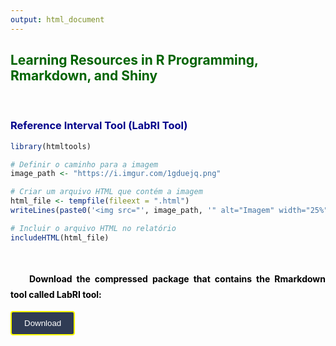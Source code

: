 ---
output: html_document
---

## [**Learning Resources in R Programming, Rmarkdown, and Shiny**]{style="color:darkgreen"}

<br>

### [**Reference Interval Tool (LabRI Tool)**]{style="color:darkblue"}

```{r setup, echo=FALSE,warning=FALSE,message=FALSE}


library(htmltools)

# Definir o caminho para a imagem
image_path <- "https://i.imgur.com/1gduejq.png" 

# Criar um arquivo HTML que contém a imagem
html_file <- tempfile(fileext = ".html")
writeLines(paste0('<img src="', image_path, '" alt="Imagem" width="25%">'), html_file)

# Incluir o arquivo HTML no relatório
includeHTML(html_file)
```

<br>

::: {style="text-align: justify; text-indent: 30px; line-height: 1.8; color: black;"}
**Download the compressed package that contains the Rmarkdown tool called LabRI tool:** 
:::

<a href="https://www.dropbox.com/s/fxsqxpg6rpze69g/LabRI%20Method.zip?dl=1" download>
  <button style="padding: 10px 20px; background-color: #303c54; color: white; border: 2px solid yellow; cursor: pointer; border-radius: 4px;">Download</button>
</a>


<br>

<br>

<br>

<br>

<br>

<br>

<br>

<br>

<br>

<br>


